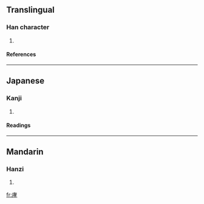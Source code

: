 ==Translingual==
===Han character===
{{Han char|rn=53|rad=广|as=07|sn=10|four=0024<sub>7</sub>|canj=戈十大木 (IJKD)}}
# {{defn|Han|sort=广07}}
====References====
{{Han ref|kx=0346.050|dkj=09321|dj=0656.020|hdz=20884.080|uh=5EA8|ud=24232|bh=D175|bd=53621}}
----
==Japanese==
===Kanji===
{{ja-kanji|grade=|rs=广07}}
# {{defn|Japanese}} 
====Readings====
{{ja-readings|on=[[こう]] (kō), [[けう]] (keu)|kun=}}
----
==Mandarin==
===Hanzi===
{{cmn-hanzi|pin=[[xiāo]] (xiao1)|wg=hsiao<sup>1</sup>}}
# {{defn|Mandarin}}

[[fr:庨]]
